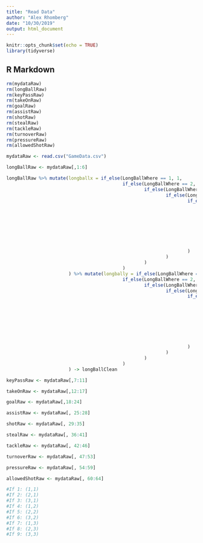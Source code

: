 ```yaml
---
title: "Read Data"
author: "Alex Rhomberg"
date: "10/30/2019"
output: html_document
---
```


```r
knitr::opts_chunk$set(echo = TRUE)
library(tidyverse)
```

## R Markdown

```r
rm(mydataRaw)
rm(longBallRaw)
rm(keyPassRaw)
rm(takeOnRaw)
rm(goalRaw)
rm(assistRaw)
rm(shotRaw)
rm(stealRaw)
rm(tackleRaw)
rm(turnoverRaw)
rm(pressureRaw)
rm(allowedShotRaw)
```


```r
mydataRaw <- read.csv("GameData.csv")
```

```r

longBallRaw <- mydataRaw[,1:6]

longBallRaw %>% mutate(longballx = if_else(LongBallWhere == 1, 1, 
                                           if_else(LongBallWhere == 2, 2, 
                                                   if_else(LongBallWhere == 3, 3, 
                                                           if_else(LongBallWhere == 4, 1, 
                                                                   if_else(LongBallWhere == 5, 2, 
                                                                           if_else(LongBallWhere == 6, 3, 
                                                                                   if_else(LongBallWhere == 7, 1, 
                                                                                           if_else(LongBallWhere == 8, 2, 
                                                                                                   if_else(LongBallWhere == 9, 3, NA_real_)
                                                                                                   )
                                                                                           )
                                                                                   )
                                                                           )
                                                                   )
                                                           )
                                                   )
                                           )
                       ) %>% mutate(longbally = if_else(LongBallWhere == 1, 1, 
                                           if_else(LongBallWhere == 2, 1, 
                                                   if_else(LongBallWhere == 3, 1, 
                                                           if_else(LongBallWhere == 4, 3, 
                                                                   if_else(LongBallWhere == 5, 3, 
                                                                           if_else(LongBallWhere == 6, 3, 
                                                                                   if_else(LongBallWhere == 7, 5, 
                                                                                           if_else(LongBallWhere == 8, 5, 
                                                                                                   if_else(LongBallWhere == 9, 5, NA_real_)
                                                                                                   )
                                                                                           )
                                                                                   )
                                                                           )
                                                                   )
                                                           )
                                                   )
                                           )
                       ) -> longBallClean

```

```r

keyPassRaw <- mydataRaw[,7:11]

```

```r

takeOnRaw <- mydataRaw[,12:17]

```

```r

goalRaw <- mydataRaw[,18:24]

```

```r

assistRaw <- mydataRaw[, 25:28]

```

```r

shotRaw <- mydataRaw[, 29:35]

```

```r

stealRaw <- mydataRaw[, 36:41]

```

```r

tackleRaw <- mydataRaw[, 42:46]

```

```r

turnoverRaw <- mydataRaw[, 47:53]

```

```r

pressureRaw <- mydataRaw[, 54:59]

```

```r

allowedShotRaw <- mydataRaw[, 60:64]

```

```r

#If 1: (1,1)
#If 2: (2,1)
#If 3: (3,1)
#If 4: (1,2)
#If 5: (2,2)
#If 6: (3,2)
#If 7: (1,3)
#If 8: (2,3)
#If 9: (3,3)

```

